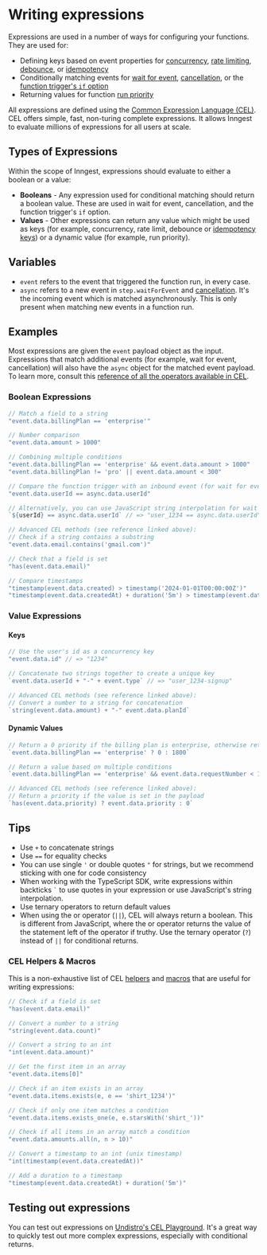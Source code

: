 # Writing expressions

Expressions are used in a number of ways for configuring your functions. They are used for:

* Defining keys based on event properties for [concurrency](/docs/functions/concurrency), [rate limiting](/docs/reference/functions/rate-limit), [debounce](/docs/reference/functions/debounce), or [idempotency](/docs/guides/handling-idempotency)
* Conditionally matching events for [wait for event](/docs/reference/functions/step-wait-for-event), [cancellation](/docs/guides/cancel-running-functions), or the [function trigger's `if` option](/docs/reference/functions/create#trigger)
* Returning values for function [run priority](/docs/reference/functions/run-priority)

All expressions are defined using the [Common Expression Language (CEL)](https://github.com/google/cel-go). CEL offers simple, fast, non-turing complete expressions. It allows Inngest to evaluate millions of expressions for all users at scale.

## Types of Expressions

Within the scope of Inngest, expressions should evaluate to either a boolean or a value:

* **Booleans** - Any expression used for conditional matching should return a boolean value. These are used in wait for event, cancellation, and the function trigger's `if` option.
* **Values** - Other expressions can return any value which might be used as keys (for example, concurrency, rate limit, debounce or [idempotency keys](/docs/guides/handling-idempotency)) or a dynamic value (for example, run priority).

## Variables

- `event` refers to the event that triggered the function run, in every case.
- `async` refers to a new event in `step.waitForEvent` and [cancellation](/docs/guides/cancel-running-functions).  It's the incoming event which is matched asynchronously.  This is only present when matching new events in a function run.

## Examples

Most expressions are given the `event` payload object as the input. Expressions that match additional events (for example, wait for event, cancellation) will also have the `async` object for the matched event payload. To learn more, consult this [reference of all the operators available in CEL](https://github.com/google/cel-spec/blob/master/doc/langdef.md#list-of-standard-definitions).

### Boolean Expressions

```js
// Match a field to a string
"event.data.billingPlan == 'enterprise'"

// Number comparison
"event.data.amount > 1000"

// Combining multiple conditions
"event.data.billingPlan == 'enterprise' && event.data.amount > 1000"
"event.data.billingPlan != 'pro' || event.data.amount < 300"

// Compare the function trigger with an inbound event (for wait for event or cancellation)
"event.data.userId == async.data.userId"

// Alternatively, you can use JavaScript string interpolation for wait for event
`${userId} == async.data.userId` // => "user_1234 == async.data.userId"

// Advanced CEL methods (see reference linked above):
// Check if a string contains a substring
"event.data.email.contains('gmail.com')"

// Check that a field is set
"has(event.data.email)"

// Compare timestamps
"timestamp(event.data.created) > timestamp('2024-01-01T00:00:00Z')"
"timestamp(event.data.createdAt) + duration('5m') > timestamp(event.data.expireAt)"
```

### Value Expressions

#### Keys

```js
// Use the user's id as a concurrency key
"event.data.id" // => "1234"

// Concatenate two strings together to create a unique key
`event.data.userId + "-" + event.type` // => "user_1234-signup"

// Advanced CEL methods (see reference linked above):
// Convert a number to a string for concatenation
`string(event.data.amount) + "-" event.data.planId`
```

#### Dynamic Values

```js
// Return a 0 priority if the billing plan is enterprise, otherwise return 1800
`event.data.billingPlan == 'enterprise' ? 0 : 1800`

// Return a value based on multiple conditions
`event.data.billingPlan == 'enterprise' && event.data.requestNumber < 10 ? 0 : 1800`

// Advanced CEL methods (see reference linked above):
// Return a priority if the value is set in the payload
`has(event.data.priority) ? event.data.priority : 0`
```

## Tips

* Use `+` to concatenate strings
* Use `==` for equality checks
* You can use single `'` or double quotes `"` for strings, but we recommend sticking with one for code consistency
* When working with the TypeScript SDK, write expressions within backticks `` ` `` to use quotes in your expression or use JavaScript's string interpolation.
* Use ternary operators to return default values
* When using the or operator (`||`), CEL will always return a boolean. This is different from JavaScript, where the or operator returns the value of the statement left of the operator if truthy. Use the ternary operator (`?`) instead of `||` for conditional returns.

### CEL Helpers & Macros

This is a non-exhaustive list of CEL [helpers](https://github.com/google/cel-spec/blob/master/doc/langdef.md#list-of-standard-definitions) and [macros](https://github.com/google/cel-spec/blob/master/doc/langdef.md#macros) that are useful for writing expressions:

```js
// Check if a field is set
"has(event.data.email)"

// Convert a number to a string
"string(event.data.count)"

// Convert a string to an int
"int(event.data.amount)"

// Get the first item in an array
"event.data.items[0]"

// Check if an item exists in an array
"event.data.items.exists(e, e == 'shirt_1234')"

// Check if only one item matches a condition
"event.data.items.exists_one(e, e.starsWith('shirt_'))"

// Check if all items in an array match a condition
"event.data.amounts.all(n, n > 10)"

// Convert a timestamp to an int (unix timestamp)
"int(timestamp(event.data.createdAt))"

// Add a duration to a timestamp
"timestamp(event.data.createdAt) + duration('5m')"
```


## Testing out expressions

You can test out expressions on [Undistro's CEL Playground](https://playcel.undistro.io/). It's a great way to quickly test out more complex expressions, especially with conditional returns.
